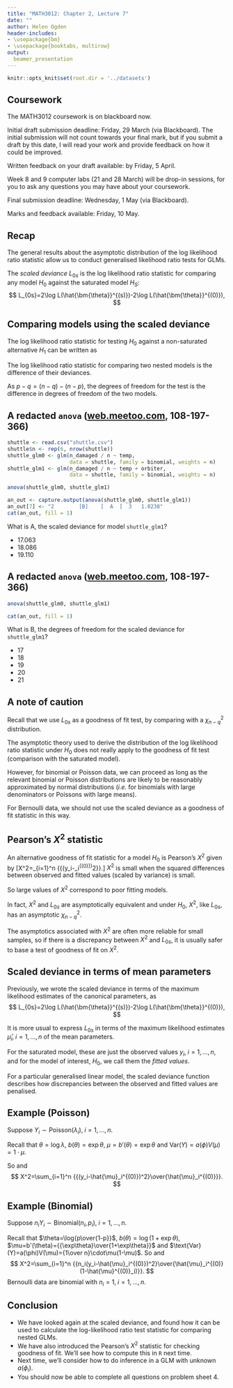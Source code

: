 ```yaml
---
title: "MATH3012: Chapter 2, Lecture 7"
date: ""
author: Helen Ogden
header-includes:
- \usepackage{bm}
- \usepackage{booktabs, multirow}
output:
  beamer_presentation
---
```



```r
knitr::opts_knit$set(root.dir = '../datasets')
```

## Coursework

The MATH3012 coursework is on blackboard now.

Initial draft submission deadline: Friday, 29 March (via Blackboard). The initial submission will not count towards your final mark, but if you submit a draft by this date, I will read your work and provide feedback on how it could be improved.

Written feedback on your draft available: by Friday, 5 April.

Week 8 and 9 computer labs (21 and 28 March) will be drop-in sessions, for you to ask any questions you may have about your coursework.

Final submission deadline: Wednesday, 1 May (via Blackboard).

Marks and feedback available: Friday, 10 May.


## Recap

The general results about the asymptotic distribution
of the log likelihood ratio statistic allow us to conduct generalised likelihood
ratio tests for GLMs.

The *scaled deviance* $L_{0s}$ is the log likelihood
ratio statistic for comparing any model $H_0$ against the saturated
model $H_S$:
$$
L_{0s}=2\log L(\hat{\bm{\theta}}^{(s)})-2\log L(\hat{\bm{\theta}}^{(0)}),
$$

## Comparing models using the scaled deviance
The log likelihood ratio statistic for testing $H_0$
against a non-saturated alternative $H_1$ can be written as
\begin{align*}
L_{01}&=2\log L(\hat{\bm{\theta}}^{(1)})-2\log L(\hat{\bm{\theta}}^{(0)})\cr
&=[2\log L(\hat{\bm{\theta}}^{(s)})-2\log L(\hat{\bm{\theta}}^{(0)})]
-[2\log L(\hat{\bm{\theta}}^{(s)})-2\log L(\hat{\bm{\theta}}^{(1)})]\cr
&=L_{0s}-L_{1s}. 
\end{align*}

The log likelihood ratio statistic for comparing two
nested models is the difference of their deviances.

As $p-q=(n-q)-(n-p)$, the degrees of freedom for the test
is the difference in degrees of freedom of the two models.


## A redacted `anova` ([web.meetoo.com](https://web.meetoo.com), 108-197-366)
```r
shuttle <- read.csv("shuttle.csv")
shuttle$n <- rep(6, nrow(shuttle))
shuttle_glm0 <- glm(n_damaged / n ~ temp,
                    data = shuttle, family = binomial, weights = n)
shuttle_glm1 <- glm(n_damaged / n ~ temp + orbiter,
                    data = shuttle, family = binomial, weights = n)
```

\scriptsize
```r
anova(shuttle_glm0, shuttle_glm1)
```
```r
an_out <- capture.output(anova(shuttle_glm0, shuttle_glm1))
an_out[7] <- "2        [B]    [  A  ]  3   1.0238"
cat(an_out, fill = 1)
```

\normalsize
What is A, the scaled deviance for model `shuttle_glm1`?

- 17.063
- 18.086
- 19.110

## A redacted `anova` ([web.meetoo.com](https://web.meetoo.com), 108-197-366)

\scriptsize
```r
anova(shuttle_glm0, shuttle_glm1)
```
```r
cat(an_out, fill = 1)
```

\normalsize
What is B, the degrees of freedom for the scaled deviance for `shuttle_glm1`?

- 17
- 18
- 19
- 20 
- 21

## A note of caution

Recall that we use $L_{0s}$ as a goodness of fit test, by
comparing with a $\chi^2_{n-q}$ distribution.

The asymptotic theory used to derive the distribution
of the log likelihood ratio statistic under $H_0$ does not really apply to
the goodness of fit test (comparison with the saturated model).

However, for binomial or Poisson data, we can proceed as long as
the relevant binomial or Poisson distributions are likely to be reasonably
approximated by normal distributions (*i.e.* for binomials with large
denominators or Poissons with large means).

For Bernoulli data, we should not use the scaled deviance as
a goodness of fit statistic in this way.


## Pearson's $X^2$ statistic

An alternative goodness of fit statistic for a model $H_0$ is
Pearson's $X^2$ given by
\[X^2=\sum_{i=1}^n {{(y_i-\hat{\mu}_i^{(0)})^2}\over{\hat{\text{Var}}(Y_i)}}.\]
$X^2$ is small when the squared differences
between observed and fitted values (scaled by variance)
is small. 

So large values of $X^2$ correspond to poor fitting models.

In fact, $X^2$ and $L_{0s}$ are asymptotically equivalent and
under $H_0$, $X^2$, like $L_{0s}$, has an asymptotic $\chi^2_{n-q}$.

The asymptotics associated with $X^2$ are often more reliable
for small samples, so if there is a discrepancy between
$X^2$ and $L_{0s}$, it is usually safer to base a test of
goodness of fit on $X^2$.


## Scaled deviance in terms of mean parameters

Previously, we wrote the scaled deviance in terms
of the maximum likelihood estimates of the canonical parameters, as
$$
L_{0s}=2\log L(\hat{\bm{\theta}}^{(s)})-2\log L(\hat{\bm{\theta}}^{(0)}),
$$

It is more
usual to express $L_{0s}$ in terms of the maximum likelihood estimates $\hat{\mu}_i,\;
i = 1, \ldots, n$ of the mean parameters. 

For the saturated model, these are just
the observed values $y_i,\;i = 1, \ldots, n$, and for the model of interest, $H_0$,
we call them the *fitted values*. 

For a particular generalised
linear model, the scaled deviance function describes how discrepancies between
the observed and fitted values are penalised.


## Example (Poisson)

Suppose $Y_i\sim \text{Poisson}(\lambda_i),\;i = 1, \ldots, n$.

Recall that $\theta=\log\lambda$,
$b(\theta)=\exp\theta$, $\mu=b'(\theta)=\exp\theta$ and
$\text{Var}(Y)=a(\phi)V(\mu)=1\cdot\mu$.

So
\vspace{-0.5cm}
\begin{align*}
L_{0s}&=2\sum_{i=1}^n y_i[\log\hat{\mu}^{(s)}_i-\log\hat{\mu}^{(0)}_i]
-[\hat{\mu}^{(s)}_i-\hat{\mu}^{(0)}_i]\cr
&=2\sum_{i=1}^n y_i\log \left({{y_i}\over{\hat{\mu}^{(0)}_i}}\right)
-y_i+\hat{\mu}^{(0)}_i
\end{align*}
and
$$
X^2=\sum_{i=1}^n {{(y_i-\hat{\mu}_i^{(0)})^2}\over{\hat{\mu}_i^{(0)}}}.
$$

## Example (Binomial)
Suppose $n_iY_i\sim \text{Binomial}(n_i,p_i),\;i = 1, \ldots, n$.

Recall that $\theta=\log{p\over{1-p}}$,
$b(\theta)=\log(1+\exp\theta)$,
$\mu=b'(\theta)={{\exp\theta}\over{1+\exp\theta}}$ and
$\text{Var}(Y)=a(\phi)V(\mu)={1\over n}\cdot\mu(1-\mu)$.
So
\vspace{-0.5cm}
\small
\begin{align*}
L_{0s}&=2\sum_{i=1}^n n_iy_i\left[\log{\hat{\mu}^{(s)}_i\over{1-\hat{\mu}^{(s)}_i}}
-\log{\hat{\mu}^{(0)}_i\over{1-\hat{\mu}^{(0)}_i}}\right] \cr
& \qquad + 2\sum_{i=1}^n n_i \left[\log(1-\hat{\mu}^{(s)}_i)-\log(1-\hat{\mu}^{(0)}_i) \right]\cr
&=2\sum_{i=1}^n \left[ n_iy_i\log \left({{y_i}\over{\hat{\mu}^{(0)}_i}}\right)
+n_i(1-y_i) \log \left({{1-y_i}\over{1-\hat{\mu}^{(0)}_i}}\right) \right]
\end{align*}
\normalsize
and
$$
X^2=\sum_{i=1}^n {{n_i(y_i-\hat{\mu}_i^{(0)})^2}\over{\hat{\mu}_i^{(0)}
(1-\hat{\mu}^{(0)}_i)}}.
$$
Bernoulli data are binomial with $n_i=1,\;i = 1, \ldots, n$.


## Conclusion

- We have looked again at the scaled deviance, and found how
it can be used to calculate the log-likelihood ratio test statistic
for comparing nested GLMs.
- We have also introduced the Pearson's $X^2$ statistic for
checking goodness of fit. We'll see how to compute this in `R` next time.
- Next time, we'll consider how to do inference in a GLM with unknown
$a(\phi_i)$.
- You should now be able to complete all questions on problem sheet 4.
